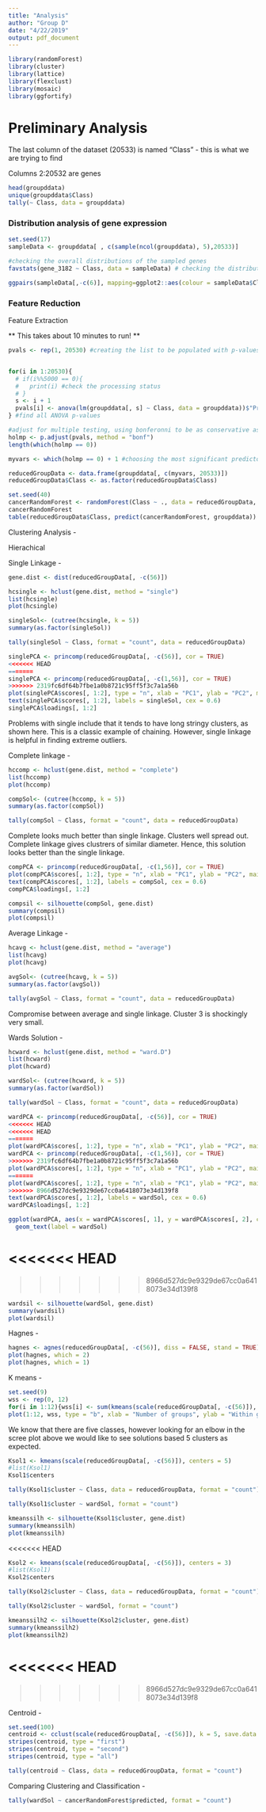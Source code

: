 ```yaml
---
title: "Analysis"
author: "Group D"
date: "4/22/2019"
output: pdf_document
---
```



```r
library(randomForest)
library(cluster)
library(lattice)
library(flexclust)
library(mosaic) 
library(ggfortify)
```

# Preliminary Analysis

The last column of the dataset (20533) is named "Class" - this is what we are trying to find

Columns 2:20532 are genes

```r
head(groupddata)
unique(groupddata$Class)
tally(~ Class, data = groupddata)
```

### Distribution analysis of gene expression

```r
set.seed(17)
sampleData <- groupddata[ , c(sample(ncol(groupddata), 5),20533)]

#checking the overall distributions of the sampled genes
favstats(gene_3182 ~ Class, data = sampleData) # checking the distribution of one of the genes by class

ggpairs(sampleData[,-c(6)], mapping=ggplot2::aes(colour = sampleData$Class))
```

### Feature Reduction

Feature Extraction

** This takes about 10 minutes to run! **

```r
pvals <- rep(1, 20530) #creating the list to be populated with p-values


for(i in 1:20530){
  # if(i%%5000 == 0){
  #   print(i) #check the processing status
  # }
  s <- i + 1
  pvals[i] <- anova(lm(groupddata[, s] ~ Class, data = groupddata))$"Pr(>F)"[1]
} #find all ANOVA p-values

#adjust for multiple testing, using bonferonni to be as conservative as possible
holmp <- p.adjust(pvals, method = "bonf")
length(which(holmp == 0))

myvars <- which(holmp == 0) + 1 #choosing the most significant predictors

reducedGroupData <- data.frame(groupddata[, c(myvars, 20533)])
reducedGroupData$Class <- as.factor(reducedGroupData$Class)

```





```r
set.seed(40)
cancerRandomForest <- randomForest(Class ~ ., data = reducedGroupData, mtry = 10, ntree = 100, importance = T, proximity = T)
cancerRandomForest
table(reducedGroupData$Class, predict(cancerRandomForest, groupddata))
```



Clustering Analysis - 

Hierachical 

Single Linkage  - 

```r
gene.dist <- dist(reducedGroupData[, -c(56)])
```

```r
hcsingle <- hclust(gene.dist, method = "single")
list(hcsingle)
plot(hcsingle)
```

```r
singleSol<- (cutree(hcsingle, k = 5))
summary(as.factor(singleSol))
```


```r
tally(singleSol ~ Class, format = "count", data = reducedGroupData)
```


```r
singlePCA <- princomp(reducedGroupData[, -c(56)], cor = TRUE)
<<<<<<< HEAD
=======
singlePCA <- princomp(reducedGroupData[, -c(1,56)], cor = TRUE)
>>>>>>> 2319fc6df64b7fbe1a0b8721c95ff5f3c7a1a56b
plot(singlePCA$scores[, 1:2], type = "n", xlab = "PC1", ylab = "PC2", main = "Single Five cluster solution") #blank!
text(singlePCA$scores[, 1:2], labels = singleSol, cex = 0.6)
singlePCA$loadings[, 1:2]
```
Problems with single include that it tends to have long stringy clusters, as shown here. This is a classic example of chaining. However, single linkage is helpful in finding extreme outliers. 


Complete linkage - 

```r
hccomp <- hclust(gene.dist, method = "complete")
list(hccomp)
plot(hccomp)
```

```r
compSol<- (cutree(hccomp, k = 5))
summary(as.factor(compSol))
```

```r
tally(compSol ~ Class, format = "count", data = reducedGroupData)
```

Complete looks much better than single linkage. Clusters well spread out. Complete linkage gives clustrers of similar diameter. Hence, this solution looks better than the single linkage. 



```r
compPCA <- princomp(reducedGroupData[, -c(1,56)], cor = TRUE)
plot(compPCA$scores[, 1:2], type = "n", xlab = "PC1", ylab = "PC2", main = "Complete Linkage's Five cluster solution") #blank!
text(compPCA$scores[, 1:2], labels = compSol, cex = 0.6)
compPCA$loadings[, 1:2]
```



```r
compsil <- silhouette(compSol, gene.dist)
summary(compsil)
plot(compsil)
```


Average Linkage - 
```r
hcavg <- hclust(gene.dist, method = "average")
list(hcavg)
plot(hcavg)
```


```r
avgSol<- (cutree(hcavg, k = 5))
summary(as.factor(avgSol))
```


```r
tally(avgSol ~ Class, format = "count", data = reducedGroupData)
```
Compromise between average and single linkage. Cluster 3 is shockingly very small. 

Wards Solution - 

```r
hcward <- hclust(gene.dist, method = "ward.D")
list(hcward)
plot(hcward)
```

```r
wardSol<- (cutree(hcward, k = 5))
summary(as.factor(wardSol))
```

```r
tally(wardSol ~ Class, format = "count", data = reducedGroupData)
```


```r
wardPCA <- princomp(reducedGroupData[, -c(56)], cor = TRUE)
<<<<<<< HEAD
<<<<<<< HEAD
=======
plot(wardPCA$scores[, 1:2], type = "n", xlab = "PC1", ylab = "PC2", main = "Ward's Five cluster solution")
wardPCA <- princomp(reducedGroupData[, -c(1,56)], cor = TRUE)
>>>>>>> 2319fc6df64b7fbe1a0b8721c95ff5f3c7a1a56b
plot(wardPCA$scores[, 1:2], type = "n", xlab = "PC1", ylab = "PC2", main = "Ward's Five cluster solution") #blank!
=======
plot(wardPCA$scores[, 1:2], type = "n", xlab = "PC1", ylab = "PC2", main = "Ward's Five cluster solution") 
>>>>>>> 8966d527dc9e9329de67cc0a6418073e34d139f8
text(wardPCA$scores[, 1:2], labels = wardSol, cex = 0.6)
wardPCA$loadings[, 1:2]

ggplot(wardPCA, aes(x = wardPCA$scores[, 1], y = wardPCA$scores[, 2], color = reducedGroupData$Class)) +
  geom_text(label = wardSol)
```

<<<<<<< HEAD
=======

>>>>>>> 8966d527dc9e9329de67cc0a6418073e34d139f8
```r
wardsil <- silhouette(wardSol, gene.dist)
summary(wardsil)
plot(wardsil)
```


Hagnes - 


```r
hagnes <- agnes(reducedGroupData[, -c(56)], diss = FALSE, stand = TRUE)
plot(hagnes, which = 2)
plot(hagnes, which = 1) 
```



K means - 

```r
set.seed(9)
wss <- rep(0, 12) 
for(i in 1:12){wss[i] <- sum(kmeans(scale(reducedGroupData[, -c(56)]), centers = i)$withinss)}                   
plot(1:12, wss, type = "b", xlab = "Number of groups", ylab = "Within groups sum of squares")
```

We know that there are five classes, however looking for an elbow in the scree plot above we would like to see solutions based 5 clusters as expected.  


```r
Ksol1 <- kmeans(scale(reducedGroupData[, -c(56)]), centers = 5) 
#list(Ksol1)
Ksol1$centers
```

```r
tally(Ksol1$cluster ~ Class, data = reducedGroupData, format = "count")
```

```r
tally(Ksol1$cluster ~ wardSol, format = "count")
```

```r
kmeanssilh <- silhouette(Ksol1$cluster, gene.dist)
summary(kmeanssilh)
plot(kmeanssilh)
```
<<<<<<< HEAD



```r
Ksol2 <- kmeans(scale(reducedGroupData[, -c(56)]), centers = 3) 
#list(Ksol1)
Ksol2$centers
```


```r
tally(Ksol2$cluster ~ Class, data = reducedGroupData, format = "count")
```

```r
tally(Ksol2$cluster ~ wardSol, format = "count")
```

```r
kmeanssilh2 <- silhouette(Ksol2$cluster, gene.dist)
summary(kmeanssilh2)
plot(kmeanssilh2)
```

<<<<<<< HEAD
=======
>>>>>>> 8966d527dc9e9329de67cc0a6418073e34d139f8

Centroid - 

```r
set.seed(100)
centroid <- cclust(scale(reducedGroupData[, -c(56)]), k = 5, save.data = TRUE)
stripes(centroid, type = "first") 
stripes(centroid, type = "second") 
stripes(centroid, type = "all")
```

```r
tally(centroid ~ Class, data = reducedGroupData, format = "count")
```


Comparing Clustering and Classification - 

```r
tally(wardSol ~ cancerRandomForest$predicted, format = "count")
```

